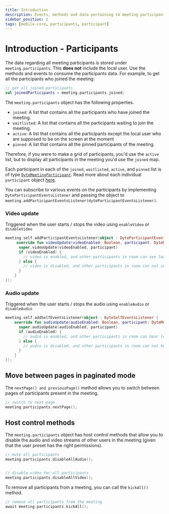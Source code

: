 ```yaml
---
title: Introduction
description: Events, methods and data pertaining to meeting participants.
sidebar_position: 1
tags: [mobile-core, participants, participant]
---
```


# Introduction - Participants

The data regarding all meeting participants is stored under `meeting.participants`. This **does not** include the local user. Use the methods and events to consume the participants data. 
For example, to get all the participants who joined the meeting:

```kotlin
// get all joined participants
val joinedParticipants = meeting.participants.joined;
```

The `meeting.participants` object has the following properties.

- `joined`: A list that contains all the participants who have joined the meeting.
- `waitlisted`: A list that contains all the participants waiting to join the meeting.
- `active`: A list that contains all the participants except the local user who are supposed to be on the screen at the moment 
- `pinned`: A list that contains all the pinned participants of the meeting.

Therefore, if you were to make a grid of participants, you'd use the `active` list, but to display all participants in the meeting you'd use the `joined` map.

Each participant in each of the `joined`, `waitlisted`, `active`, and `pinned` list is of type [`DyteMeetingParticipant`](../../Reference/DyteParticipant). Read more about each individual `participant` object [here](../participant-object).

You can subscribe to various events on the participants by implementing `DyteParticipantEventsListener` and passing the object to `meeting.addParticipantEventsListener(dyteParticipantEventsListener)`.

### Video update

Triggered when the user starts / stops the video using `enableVideo` or `disableVideo`

```kotlin
meeting.self.addParticipantEventsListener(object : DyteParticipantEventsListener {
     override fun videoUpdate(videoEnabled: Boolean, participant: DyteMeetingParticipant) {
      super.videoUpdate(videoEnabled, participant)
      if (videoEnabled) {
        // video is enabled, and other participants in room can see local user
      } else {
        // video is disabled, and other participants in room can not see local user.
      }
    }
});
```

### Audio update

Triggered when the user starts / stops the audio using `enableAudio` or `disableAudio`

```kotlin
meeting.self.addSelfEventsListener(object : DyteSelfEventsListener {
    override fun audioUpdate(audioEnabled: Boolean, participant: DyteMeetingParticipant) {
      super.audioUpdate(audioEnabled, participant)
      if (audioEnabled) {
        // audio is enabled, and other participants in room can hear local user
      } else {
        // audio is disabled, and other participants in room can not hear local user.
      }
    }
});
```

## Move between pages in paginated mode

The `nextPage() and previousPage()` method allows you to switch between pages of participants present in the meeting.

```kotlin
// switch to next page
meeting.participants.nextPage();
```
 
## Host control methods

The `meeting.participants` object has host control methods that allow you to disable the audio and video streams of other users in the meeting (given that the user preset has the right permissions).

```kotlin
// mute all participants
meeting.participants.disableAllAudio();


// disable video for all participants
meeting.participants.disableAllVideo();
```

To remove all participants from a meeting, you can call the `kickAll()` method.

```kotlin
// remove all participants from the meeting
await meeting.participants.kickAll();
```
